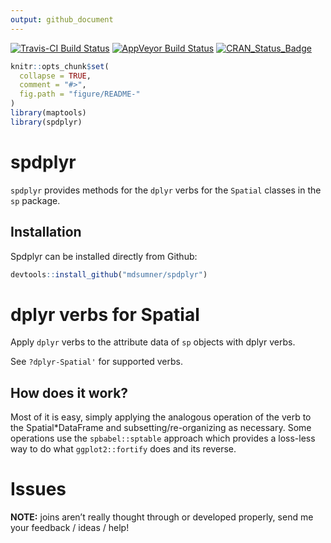 ```yaml
---
output: github_document
---
```


[![Travis-CI Build Status](https://travis-ci.org/mdsumner/spdplyr.svg?branch=master)](https://travis-ci.org/mdsumner/spdplyr)
[![AppVeyor Build Status](https://ci.appveyor.com/api/projects/status/github/mdsumner/spdplyr?branch=master&svg=true)](https://ci.appveyor.com/project/mdsumner/spdplyr)
[![CRAN_Status_Badge](http://www.r-pkg.org/badges/version/spdplyr)](https://cran.r-project.org/package=spdplyr)
<!-- README.md is generated from README.Rmd. Please edit that file -->

```r
knitr::opts_chunk$set(
  collapse = TRUE,
  comment = "#>",
  fig.path = "figure/README-"
)
library(maptools)
library(spdplyr)
```

# spdplyr

`spdplyr` provides methods for the `dplyr` verbs for the `Spatial` classes in the `sp` package. 


## Installation

Spdplyr can be installed directly from Github: 

```r
devtools::install_github("mdsumner/spdplyr")
```


# dplyr verbs for Spatial

Apply `dplyr` verbs to the attribute data of `sp` objects with dplyr verbs. 

See `?dplyr-Spatial'` for supported verbs. 


## How does it work? 

Most of it is easy, simply applying the analogous operation of the verb to the Spatial*DataFrame and subsetting/re-organizing as necessary. Some operations use the `spbabel::sptable` approach which provides a loss-less way to do what `ggplot2::fortify` does and its reverse. 


# Issues


**NOTE:** joins aren't really thought through or developed properly, send me your feedback / ideas / help!


